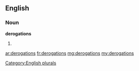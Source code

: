 ==English==

===Noun===
'''derogations'''

# {{plural of|[[derogation]]}}

[[Category:English plurals]]

[[ar:derogations]]
[[fr:derogations]]
[[mg:derogations]]
[[my:derogations]]